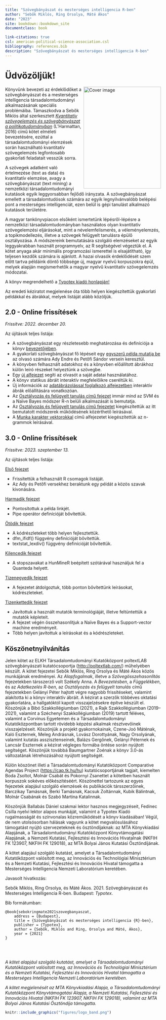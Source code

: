```yaml
---
title: "Szövegbányászat és mesterséges intelligencia R-ben"
author: "Sebők Miklós, Ring Orsolya, Máté Ákos"
date: "2023"
site: bookdown::bookdown_site
documentclass: book

link-citations: true
csl: american-political-science-association.csl
bibliography: references.bib
description: "Szövegbányászat és mesterséges intelligencia R-ben"
---
```


# Üdvözöljük! {-}
<img src="figures/konyv_borito_final.png" width="250" height="328" align="right" alt="Cover image"/>

Könyvünk bevezeti az érdeklődőket a szövegbányászat és a mesterséges intelligencia társadalomtudományi alkalmazásának speciális problémáiba. Támaszkodva a Sebők Miklós által szerkesztett [*Kvantitatív szövegelemzés és szövegbányászat a politikatudományban*](https://poltextlab.tk.hu/uploads/files/Kvantitativ_szovegelemzes_keszpdf.pdf) (L’Harmattan, 2016) című kötet elméleti bevezetésére, ezúttal a társadalomtudományi elemzések során használható kvantitatív szövegelemzés legfontosabb gyakorlati feladatait vesszük sorra.

A szövegek adatként való értelmezése (text as data) és kvantitatív elemzése, avagy a szövegbányászat (text mining) a nemzetközi társadalomtudományi kutatások egyik leggyorsabban fejlődő irányzata. A szövegbányászat emellett a társadalomtudósok számára az egyik legnyilvánvalóbb belépési pont a mesterséges intelligenciát, ezen belül is gépi tanulást alkalmazó kutatások területére.

A magyar tankönyvpiacon elsőként ismertetünk lépésről-lépésre a nemzetközi társadalomtudományban használatos olyan kvantitatív szövegelemzési eljárásokat, mint a névelemfelismerés, a véleményelemzés, a topikmodellezés, illetve a szövegek felügyelt tanulásra épülő osztályozása. A módszereink bemutatására szolgáló elemzéseket az egyik leggyakrabban használt programnyelv, az R segítségével végeztük el. A kötet anyaga akár minimális programozási ismerettel is elsajátítható, így teljesen kezdők számára is ajánlott. A hazai olvasók érdeklődését szem előtt tartva példáink döntő többsége új, magyar nyelvű korpuszokra épül, melyek alapján megismerhetők a magyar nyelvű kvantitatív szövegelemzés módozatai.

A könyv megrendelhető a [Typotex kiadó honlapján!](https://www.typotex.hu/book/11810/sebok_szovegbanyaszat_es_mesterseges_intelligencia_r_ben)

Az eredeti kéziratot megjelenése óta több helyen kiegészítettük gyakorlati példákkal és ábrákkal, melyek listáját alább közöljük.

## 2.0 - Online frissítések {-}

*Frissítve: 2022. december 20.*

Az újítások teljes listája:

- A szövegbányászat egy részletesebb meghatározása és definíciója a könyv [bevezetőjében](#intro).
- A gyakorlati szövegbányászat fő lépéseit egy [egyszerű példa mutatja be](#handson) az olvasó számára Ady Endre és Petőfi Sándor versein keresztül.
- A könyvben felhasznált adatokhoz és a könyvben előállított ábrákhoz külön leíró részeket helyeztünk a szövegbe.
- Egy [új alfejezet](#sajat-adat) segíti az olvasót a saját adatai használatához.
- A könyv statikus ábráit interaktív megfelelőikre cseréltük ki.
- Új információk az [adatábrázolással foglalkozó alfejezetben](#dataviz) interaktív ábrák előállítására vonatkozóan.
- Az [Osztályozás és felügyelt tanulás című fejezet](#felugyelt) immár mind az SVM és a Naïve Bayes módszer R-n belüli alkalmazását is bemutatja.
- Az [Osztályozás és felügyelt tanulás című fejezetet](#felugyelt) kiegészítettük az itt bemutatott módszerek működésének közérthető leírásával.
- A [Munka karakter vektorokkal](#strings-3) című alfejezetet kiegészítettük az n-grammok leírásával.

## 3.0 - Online frissítések {-}

*Frissítve: 2023. szeptember 13.*

Az újítások teljes listája:

[Első fejezet](#intro)

- Frissítettük a felhasznált R csomagok listáját.
- Az Ady és Petőfi versekhez beraktunk egy példát a közös szavak kivonására.

[Harmadik fejezet](#adatkezeles)

- Pontosítottuk a példa linkjét.
- Pipe operátor definícióját bővítettük.

[Ötödik fejezet](#leiro_stat)

- A kódrészleteket több helyen fejlesztettük.
- dfm_ifidf() függvény definícióját bővítettük.
- textstat_lexdiv() függvény definícióját bővítettük.

[Kilencedik fejezet](#scaling)

- A stopszavakat a HunMineR beépített szótárával használjuk fel a Quanteda helyett.

[Tizenegyedik fejezet](#nlp_ch)

- A fejezetet átdolgoztuk, több ponton bővítettünk leírásokat, kódrészleteket.

[Tizenkettedik fejezet](#felugyelt)

- Javítottuk a használt mutatók terminológiáját, illetve feltüntettük a mutatók képleteit.
- A fejezet végén összehasonlítjuk a Naïve Bayes és a Support-vector machine eredményeit.
- Több helyen javítottuk a leírásokat és a kódrészleteket.

## Köszönetnyilvánítás {-}

Jelen kötet az ELKH Társadalomtudományi Kutatóközpont poltextLAB szövegbányászati kutatócsoportja (<http://poltextlab.com/>) műhelyében készült. A kötet fejezetei Sebők Miklós, Ring Orsolya és Máté Ákos közös munkájának eredményei. Az *Alapfogalmak*, illetve a *Szövegösszehasonlítás* fejezetekben társszerző volt Székely Anna. A *Bevezetésben*, a *Függelékben*, és az *Adatkezelés R-ben*, az *Osztályozás és felügyelt tanulás* című fejezetekben Gelányi Péter hajtott végre nagyobb frissítéseket, valamint alakította ki a könyv interaktív ábráit. A kézirat a szerzők többéves oktatási gyakorlatára, a hallgatóktól kapott visszajelzésekre építve készült el. Köszönjük a Bibó Szakkollégiumban (2021), a Rajk Szakkollégiumban (2019--2021), valamint a Széchenyi Szakkollégiumban (2019) tartott féléves, valamint a Corvinus Egyetemen és a Társadalomtudományi Kutatóközpontban tartott rövidebb képzési alkalmak résztvevőinek visszajelzéseit. Köszönjük a projekt gyakornokainak, Czene-Joó Máténak, Kaló Eszternek, Meleg Andrásnak, Lovász Dorottyának, Nagy Orsolyának, valamint kutatás asszisztenseinek, Balázs Gergőnek, Gelányi Péternek és Lancsár Eszternek a kézirat végleges formába öntése során nyújtott segítséget. Köszönjük továbbá Baumgartner Zoénak a könyv 3.0-ás változatának létrehozásához nyújtott segítségét.

Külön köszönet illeti a Társadalomtudományi Kutatóközpont Comparative Agendas Project (<https://cap.tk.hu/hu>) kutatócsoportjának tagjait, kiemelten Boda Zsoltot, Molnár Csabát és Pokornyi Zsanettet a kötetben használt korpuszok sokéves előkészítéséért. Köszönettel tartozunk az egyes fejezetek alapjául szolgáló elemzések és publikációk társszerzőinek, Barczikay Tamásnak, Berki Tamásnak, Kacsuk Zoltánnak, Kubik Bálintnak, Molnár Csabának és Szabó Martina Katalinnak.

Köszönjük Ballabás Dániel szakmai lektor hasznos megjegyzéseit, Fedinec Csilla nyelvi lektor alapos munkáját, valamint a Typotex Kiadó rugalmasságát és színvonalas közreműködését a könyv kiadásában! Végül, de nem utolsósorban hálásak vagyunk a kötet megvalósulásához támogatást nyújtó szervezeteknek és ösztöndíjaknak: az MTA Könyvkiadási Alapjának, a Társadalomtudományi Kutatóközpont Könyvtámogatási Alapjának, a Nemzeti Kutatási, Fejlesztési és Innovációs Hivatalnak (NKFIH FK 123907, NKFIH FK 129018), az MTA Bolyai János Kutatási Ösztöndíjának.

A kötet alapjául szolgáló kutatást, amelyet a Társadalomtudományi Kutatóközpont valósított meg, az Innovációs és Technológiai Minisztérium és a Nemzeti Kutatási, Fejlesztési és Innovációs Hivatal támogatta a Mesterséges Intelligencia Nemzeti Laboratórium keretében.


Javasolt hivatkozás: 

Sebők Miklós, Ring Orsolya, és Máté Ákos. 2021. Szövegbányászat és Mesterséges Intelligencia R-ben. Budapest: *Typotex*.


Bib formátumban:

```
@book{sebokringmate2021szovegbanyaszat,
	address = {Budapest},
	title = {Szövegbányászat és mesterséges intelligencia {R}-ben},
	publisher = {Typotex},
	author = {Sebők, Miklós and Ring, Orsolya and Máté, Ákos},
	year = {2021}
}
```

<br>
<br>
 
*A kötet alapjául szolgáló kutatást, amelyet a Társadalomtudományi Kutatóközpont valósított meg, az Innovációs és Technológiai Minisztérium és a Nemzeti Kutatási, Fejlesztési és Innovációs Hivatal támogatta a Mesterséges Intelligencia Nemzeti Laboratórium keretében.*

*A kötet megjelenését az MTA Könyvkiadási Alapja, a Társadalomtudományi Kutatóközpont Könyvtámogatási Alapja, a Nemzeti Kutatási, Fejlesztési és Innovációs Hivatal (NKFIH FK 123907, NKFIH FK 129018), valamint az MTA Bolyai János Kutatási Ösztöndíja támogatta.*

```r
knitr::include_graphics("figures/logo_band.png")
```

